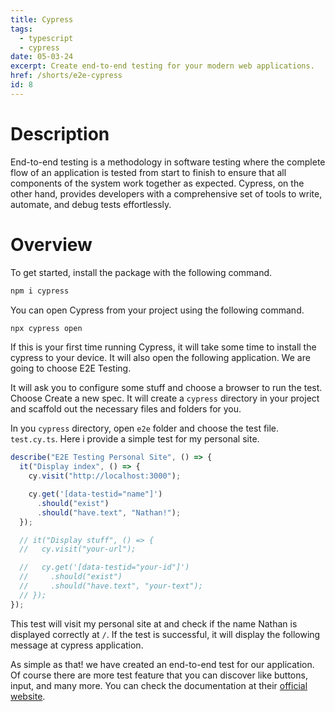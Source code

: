 ```yaml
---
title: Cypress
tags:
  - typescript
  - cypress
date: 05-03-24
excerpt: Create end-to-end testing for your modern web applications.
href: /shorts/e2e-cypress
id: 8
---
```


# Description
End-to-end testing is a methodology in software testing where the complete flow of an application is tested from start to finish to ensure that all components of the system work together as expected.
Cypress, on the other hand, provides developers with a comprehensive set of tools to write, automate, and debug tests effortlessly.

# Overview
To get started, install the package with the following command.

<Copy/>

```ts
npm i cypress
```

You can open Cypress from your project using the following command. 

<Copy/>

```ts
npx cypress open
```

If this is your first time running Cypress, it will take some time to install the cypress to your device.
It will also open the following application. We are going to choose E2E Testing.

<ImageMdx id="/images/shorts/cypress/homepagecypress.png"/>

It will ask you to configure some stuff and choose a browser to run the test. 
Choose Create a new spec. It will create a `cypress` directory in your project and scaffold out the necessary files and folders for you.

<ImageMdx id="/images/shorts/cypress/newspec.png"/>

In you `cypress` directory, open `e2e` folder and choose the test file. `test.cy.ts`. Here i provide a simple test for my personal site.

<Copy/>

```ts
describe("E2E Testing Personal Site", () => {
  it("Display index", () => {
    cy.visit("http://localhost:3000");

    cy.get('[data-testid="name"]')
      .should("exist")
      .should("have.text", "Nathan!");
  });

  // it("Display stuff", () => {
  //   cy.visit("your-url");

  //   cy.get('[data-testid="your-id"]')
  //     .should("exist")
  //     .should("have.text", "your-text");
  // });
});
```
This test will visit my personal site at and check if the name Nathan is displayed correctly at `/`. If the test is successful, it will display the following message at cypress application.

<ImageMdx id="/images/shorts/cypress/cyresult.png" />

As simple as that! we have created an end-to-end test for our application.
Of course there are more test feature that you can discover like buttons, input, and many more.
You can check the documentation at their [official website](https://www.cypress.io).

